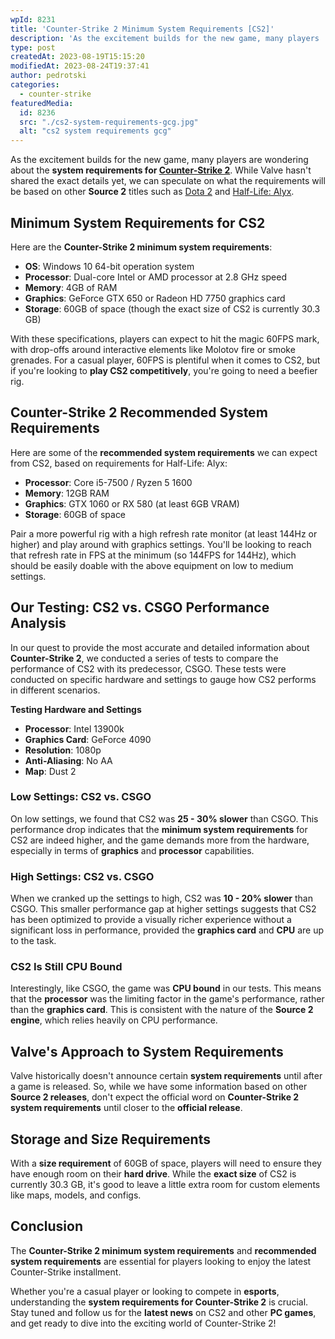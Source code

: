 ```yaml
---
wpId: 8231
title: 'Counter-Strike 2 Minimum System Requirements [CS2]'
description: 'As the excitement builds for the new game, many players ...'
type: post
createdAt: 2023-08-19T15:15:20
modifiedAt: 2023-08-24T19:37:41
author: pedrotski
categories:
  - counter-strike
featuredMedia:
  id: 8236
  src: "./cs2-system-requirements-gcg.jpg"
  alt: "cs2 system requirements gcg"
---
```



As the excitement builds for the new game, many players are wondering about the **system requirements for [Counter-Strike 2](https://www.ghostcap.com/cs2-release-date/)**. While Valve hasn't shared the exact details yet, we can speculate on what the requirements will be based on other **Source 2** titles such as [Dota 2](https://www.dota2.com/reborn/part3) and [Half-Life: Alyx](https://developer.valvesoftware.com/wiki/Half-Life:_Alyx).

## Minimum System Requirements for CS2

Here are the **Counter-Strike 2 minimum system requirements**:

*   **OS**: Windows 10 64-bit operation system
*   **Processor**: Dual-core Intel or AMD processor at 2.8 GHz speed
*   **Memory**: 4GB of RAM
*   **Graphics**: GeForce GTX 650 or Radeon HD 7750 graphics card
*   **Storage**: 60GB of space (though the exact size of CS2 is currently 30.3 GB)

With these specifications, players can expect to hit the magic 60FPS mark, with drop-offs around interactive elements like Molotov fire or smoke grenades. For a casual player, 60FPS is plentiful when it comes to CS2, but if you're looking to **play CS2 competitively**, you're going to need a beefier rig.

## Counter-Strike 2 Recommended System Requirements

Here are some of the **recommended system requirements** we can expect from CS2, based on requirements for Half-Life: Alyx:

*   **Processor**: Core i5-7500 / Ryzen 5 1600
*   **Memory**: 12GB RAM
*   **Graphics**: GTX 1060 or RX 580 (at least 6GB VRAM)
*   **Storage**: 60GB of space

Pair a more powerful rig with a high refresh rate monitor (at least 144Hz or higher) and play around with graphics settings. You'll be looking to reach that refresh rate in FPS at the minimum (so 144FPS for 144Hz), which should be easily doable with the above equipment on low to medium settings.

## Our Testing: CS2 vs. CSGO Performance Analysis

In our quest to provide the most accurate and detailed information about **Counter-Strike 2**, we conducted a series of tests to compare the performance of CS2 with its predecessor, CSGO. These tests were conducted on specific hardware and settings to gauge how CS2 performs in different scenarios.

**Testing Hardware and Settings**

*   **Processor**: Intel 13900k
*   **Graphics Card**: GeForce 4090
*   **Resolution**: 1080p
*   **Anti-Aliasing**: No AA
*   **Map**: Dust 2

### Low Settings: CS2 vs. CSGO

On low settings, we found that CS2 was **25 - 30% slower** than CSGO. This performance drop indicates that the **minimum system requirements** for CS2 are indeed higher, and the game demands more from the hardware, especially in terms of **graphics** and **processor** capabilities.

### High Settings: CS2 vs. CSGO

When we cranked up the settings to high, CS2 was **10 - 20% slower** than CSGO. This smaller performance gap at higher settings suggests that CS2 has been optimized to provide a visually richer experience without a significant loss in performance, provided the **graphics card** and **CPU** are up to the task.

### CS2 Is Still CPU Bound

Interestingly, like CSGO, the game was **CPU bound** in our tests. This means that the **processor** was the limiting factor in the game's performance, rather than the **graphics card**. This is consistent with the nature of the **Source 2 engine**, which relies heavily on CPU performance.

## Valve's Approach to System Requirements

Valve historically doesn't announce certain **system requirements** until after a game is released. So, while we have some information based on other **Source 2 releases**, don't expect the official word on **Counter-Strike 2 system requirements** until closer to the **official release**.

## Storage and Size Requirements

With a **size requirement** of 60GB of space, players will need to ensure they have enough room on their **hard drive**. While the **exact size** of CS2 is currently 30.3 GB, it's good to leave a little extra room for custom elements like maps, models, and configs.

## Conclusion

The **Counter-Strike 2 minimum system requirements** and **recommended system requirements** are essential for players looking to enjoy the latest Counter-Strike installment.

Whether you're a casual player or looking to compete in **esports**, understanding the **system requirements for Counter-Strike 2** is crucial. Stay tuned and follow us for the **latest news** on CS2 and other **PC games**, and get ready to dive into the exciting world of Counter-Strike 2!